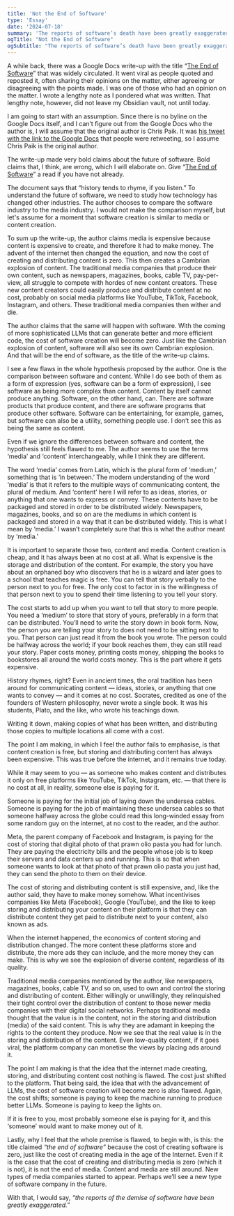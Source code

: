 ```yaml
---
title: 'Not the End of Software'
type: 'Essay'
date: '2024-07-18'
summary: 'The reports of software’s death have been greatly exaggerated.' 
ogTitle: "Not the End of Software"
ogSubtitle: "The reports of software’s death have been greatly exaggerated."
---
```


A while back, there was a Google Docs write-up with the title “[The End of Software](https://docs.google.com/document/d/103cGe8qixC7ZzFsRu5Ww2VEW5YgH9zQaiaqbBsZ1lcc/edit)” that was widely circulated. It went viral as people quoted and reposted it, often sharing their opinions on the matter, either agreeing or disagreeing with the points made. I was one of those who had an opinion on the matter. I wrote a lengthy note as I pondered what was written. That lengthy note, however, did not leave my Obsidian vault, not until today.

I am going to start with an assumption. Since there is no byline on the Google Docs itself, and I can’t figure out from the Google Docs who the author is, I will assume that the original author is Chris Paik. It was [his tweet with the link to the Google Docs](https://x.com/cpaik/status/1796633683908005988) that people were retweeting, so I assume Chris Paik is the original author.

The write-up made very bold claims about the future of software. Bold claims that, I think, are wrong, which I will elaborate on. Give “[The End of Software](https://docs.google.com/document/d/103cGe8qixC7ZzFsRu5Ww2VEW5YgH9zQaiaqbBsZ1lcc/edit)” a read if you have not already.

The document says that “history tends to rhyme, if you listen.” To understand the future of software, we need to study how technology has changed other industries. The author chooses to compare the software industry to the media industry. I would not make the comparison myself, but let's assume for a moment that software creation is similar to media or content creation.

To sum up the write-up, the author claims media is expensive because content is expensive to create, and therefore it had to make money. The advent of the internet then changed the equation, and now the cost of creating and distributing content is zero. This then creates a Cambrian explosion of content. The traditional media companies that produce their own content, such as newspapers, magazines, books, cable TV, pay-per-view, all struggle to compete with hordes of new content creators. These new content creators could easily produce and distribute content at no cost, probably on social media platforms like YouTube, TikTok, Facebook, Instagram, and others. These traditional media companies then wither and die. 

The author claims that the same will happen with software. With the coming of more sophisticated LLMs that can generate better and more efficient code, the cost of software creation will become zero. Just like the Cambrian explosion of content, software will also see its own Cambrian explosion. And that will be the end of software, as the title of the write-up claims.

I see a few flaws in the whole hypothesis proposed by the author. One is the comparison between software and content. While I do see both of them as a form of expression (yes, software can be a form of expression), I see software as being more complex than content. Content by itself cannot produce anything. Software, on the other hand, can. There are software products that produce content, and there are software programs that produce other software. Software can be entertaining, for example, games, but software can also be a utility, something people use. I don’t see this as being the same as content.

Even if we ignore the differences between software and content, the hypothesis still feels flawed to me. The author seems to use the terms ‘media’ and ‘content’ interchangeably, while I think they are different.

The word ‘media’ comes from Latin, which is the plural form of ‘medium,’ something that is ‘in between.’ The modern understanding of the word ‘media’ is that it refers to the multiple ways of communicating content, the plural of medium. And ‘content’ here I will refer to as ideas, stories, or anything that one wants to express or convey. These contents have to be packaged and stored in order to be distributed widely. Newspapers, magazines, books, and so on are the mediums in which content is packaged and stored in a way that it can be distributed widely. This is what I mean by ‘media.’ I wasn’t completely sure that this is what the author meant by ‘media.’

It is important to separate those two, content and media. Content creation is cheap, and it has always been at no cost at all. What is expensive is the storage and distribution of the content. For example, the story you have about an orphaned boy who discovers that he is a wizard and later goes to a school that teaches magic is free. You can tell that story verbally to the person next to you for free. The only cost to factor in is the willingness of that person next to you to spend their time listening to you tell your story.

The cost starts to add up when you want to tell that story to more people. You need a ‘medium’ to store that story of yours, preferably in a form that can be distributed. You’ll need to write the story down in book form. Now, the person you are telling your story to does not need to be sitting next to you. That person can just read it from the book you wrote. The person could be halfway across the world; if your book reaches them, they can still read your story. Paper costs money, printing costs money, shipping the books to bookstores all around the world costs money. This is the part where it gets expensive.

History rhymes, right? Even in ancient times, the oral tradition has been around for communicating content — ideas, stories, or anything that one wants to convey — and it comes at no cost. Socrates, credited as one of the founders of Western philosophy, never wrote a single book. It was his students, Plato, and the like, who wrote his teachings down.

Writing it down, making copies of what has been written, and distributing those copies to multiple locations all come with a cost.

The point I am making, in which I feel the author fails to emphasise, is that content creation is free, but storing and distributing content has always been expensive. This was true before the internet, and it remains true today.

While it may seem to you — as someone who makes content and distributes it only on free platforms like YouTube, TikTok, Instagram, etc. — that there is no cost at all, in reality, someone else is paying for it.

Someone is paying for the initial job of laying down the undersea cables. Someone is paying for the job of maintaining these undersea cables so that someone halfway across the globe could read this long-winded essay from some random guy on the internet, at no cost to the reader, and the author.

Meta, the parent company of Facebook and Instagram, is paying for the cost of storing that digital photo of that prawn olio pasta you had for lunch. They are paying the electricity bills and the people whose job is to keep their servers and data centers up and running. This is so that when someone wants to look at that photo of that prawn olio pasta you just had, they can send the photo to them on their device.

The cost of storing and distributing content is still expensive, and, like the author said, they have to make money somehow. What incentivises companies like Meta (Facebook), Google (YouTube), and the like to keep storing and distributing your content on their platform is that they can distribute content they get paid to distribute next to your content, also known as ads.

When the internet happened, the economics of content storing and distribution changed. The more content these platforms store and distribute, the more ads they can include, and the more money they can make. This is why we see the explosion of diverse content, regardless of its quality.

Traditional media companies mentioned by the author, like newspapers, magazines, books, cable TV, and so on, used to own and control the storing and distributing of content. Either willingly or unwillingly, they relinquished their tight control over the distribution of content to those newer media companies with their digital social networks. Perhaps traditional media thought that the value is in the content, not in the storing and distribution (media) of the said content. This is why they are adamant in keeping the rights to the content they produce. Now we see that the real value is in the storing and distribution of the content. Even low-quality content, if it goes viral, the platform company can monetise the views by placing ads around it.

The point I am making is that the idea that the internet made creating, storing, and distributing content cost nothing is flawed. The cost just shifted to the platform. That being said, the idea that with the advancement of LLMs, the cost of software creation will become zero is also flawed. Again, the cost shifts; someone is paying to keep the machine running to produce better LLMs. Someone is paying to keep the lights on.

If it is free to you, most probably someone else is paying for it, and this ‘someone’ would want to make money out of it.

Lastly, why I feel that the whole premise is flawed, to begin with, is this: the title claimed _“the end of software”_ because the cost of creating software is zero, just like the cost of creating media in the age of the Internet. Even if it is the case that the cost of creating and distributing media is zero (which it is not), it is not the end of media. Content and media are still around. New types of media companies started to appear. Perhaps we’ll see a new type of software company in the future.

With that, I would say, _“the reports of the demise of software have been greatly exaggerated.”_
